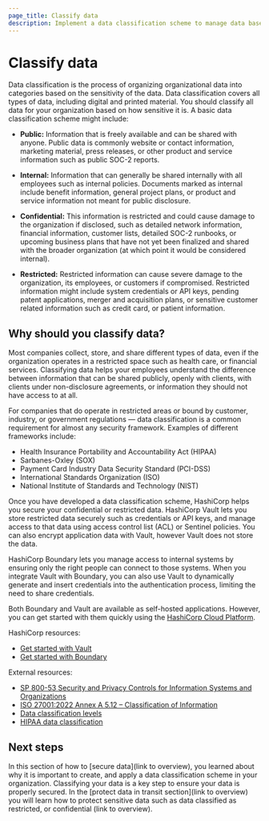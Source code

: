 ```yaml
---
page_title: Classify data
description: Implement a data classification scheme to manage data based on business requirements.
---
```


# Classify data

Data classification is the process of organizing organizational data into
categories based on the sensitivity of the data. Data classification covers all
types of data, including digital and printed material. You should classify all
data for your organization  based on how sensitive it is. A basic data
classification scheme might include:

- **Public:** Information that is freely available and can be shared with
  anyone. Public data is commonly website or contact information, marketing
  material, press releases, or other product and service information such as
  public SOC-2 reports.

- **Internal:** Information that can generally be shared internally with all
  employees such as internal policies. Documents marked as internal include
  benefit information, general project plans, or product and service information
  not meant for public disclosure.

- **Confidential:** This information is restricted and could cause damage to the
  organization if disclosed, such as detailed network information, financial
  information, customer lists, detailed SOC-2 runbooks, or upcoming business
  plans that have not yet been finalized and shared with the broader
  organization (at which point it would be considered internal).

- **Restricted:** Restricted information can cause severe damage to the
  organization, its employees, or customers if compromised. Restricted
  information might include system credentials or API keys, pending patent
  applications, merger and acquisition plans, or sensitive customer related
  information such as credit card, or patient information.

## Why should you classify data?

Most companies collect, store, and share different types of data, even if the
organization operates in a restricted space such as health care, or financial
services. Classifying data helps your employees understand the difference
between information that can be shared publicly, openly with clients, with
clients under non-disclosure agreements, or information they should not have
access to at all.

For companies that do operate in restricted areas or bound by customer,
industry, or government regulations — data classification is a common
requirement for almost any security framework. Examples of different frameworks
include:

- Health Insurance Portability and Accountability Act (HIPAA)
- Sarbanes-Oxley (SOX) 
- Payment Card Industry Data Security Standard (PCI-DSS)
- International Standards Organization (ISO)
- National Institute of Standards and Technology (NIST)

Once you have developed a data classification scheme, HashiCorp helps you secure
your confidential or restricted data. HashiCorp Vault lets you store restricted
data securely such as credentials or API keys, and manage access to that data
using access control list (ACL) or Sentinel policies. You can also encrypt
application data with Vault, however Vault does not store the data. 

HashiCorp Boundary lets you manage access to internal systems by ensuring only the right
people can connect to those systems. When you integrate Vault with Boundary, you
can also use Vault to dynamically generate and insert credentials into the
authentication process, limiting the need to share credentials. 

Both Boundary and Vault are available as self-hosted applications. However, you
can get started with them quickly using the [HashiCorp Cloud
Platform](https://portal.cloud.hashicorp.com/sign-in).

HashiCorp resources:

- [Get started with Vault](/vault/tutorials/get-started)
- [Get started with Boundary](/boundary/tutorials/get-started-hcp)

External resources:

- [SP 800-53 Security and Privacy Controls for Information Systems and Organizations](https://csrc.nist.gov/pubs/sp/800/53/r5/upd1/final)
- [ISO 27001:2022 Annex A 5.12 – Classification of Information](https://www.isms.online/iso-27001/annex-a/5-12-classification-of-information-2022/)
- [Data classification levels](https://www.ignyteplatform.com/blog/nist/data-classification-nist-levels)
- [HIPAA data classification](https://numerous.ai/blog/hipaa-data-classification)

## Next steps

In this section of how to [secure data](link to overview), you learned about why
it is important to create, and apply a data classification scheme in your
organization. Classifying your data is a key step to ensure your data is
properly secured. In the [protect data in transit section](link to overview) you
will learn how to protect sensitive data such as data classified as restricted,
or confidential (link to overview).
